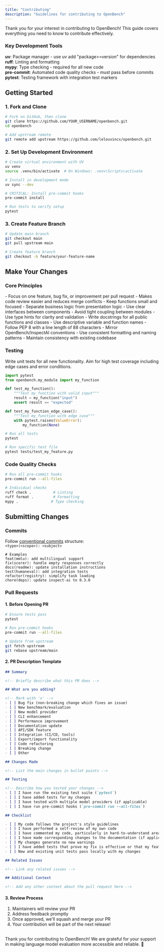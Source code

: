 ```yaml
---
title: "Contributing"
description: "Guidelines for contributing to OpenBench"
---
```


Thank you for your interest in contributing to OpenBench!
This guide covers everything you need to know to contribute effectively.

### Key Development Tools

**uv**: Package manager - use uv add "package>=version" for dependencies  
**ruff**: Linting and formatting  
**mypy**: Type checking - required for all new code  
**pre-commit**: Automated code quality checks - must pass before commits
**pytest**: Testing framework with integration test markers

## Getting Started

### 1. Fork and Clone

```bash
# Fork on GitHub, then clone
git clone https://github.com/YOUR_USERNAME/openbench.git
cd openbench

# Add upstream remote
git remote add upstream https://github.com/lelouvincx/openbench.git
```

### 2. Set Up Development Environment

```bash
# Create virtual environment with UV
uv venv
source .venv/bin/activate  # On Windows: .venv\Scripts\activate

# Install in development mode
uv sync --dev

# CRITICAL: Install pre-commit hooks
pre-commit install

# Run tests to verify setup
pytest
```

### 3. Create Feature Branch

```bash
# Update main branch
git checkout main
git pull upstream main

# Create feature branch
git checkout -b feature/your-feature-name
```

## Make Your Changes

### Core Principles

<AccordionGroup>
  <Accordion title="Single Responsibility">
    - Focus on one feature, bug fix, or improvement per pull request
    - Makes code review easier and reduces merge conflicts
  </Accordion>
  
  <Accordion title="Clear Separation of Concerns (SoC)">
    - Keep functions small and focused
    - Separate business logic from presentation logic
    - Use clear interfaces between components
    - Avoid tight coupling between modules
  </Accordion>
  
  <Accordion title="Documentation and Readability">
    - Use type hints for clarity and validation
    - Write docstrings for all public functions and classes
    - Use descriptive variable and function names
  </Accordion>
  
  <Accordion title="Standardized Structure">
    - Follow PEP 8 with a line length of 88 characters
    - Mirror OpenBench/InspectAI conventions
    - Use consistent formatting and naming patterns
    - Maintain consistency with existing codebase
  </Accordion>
</AccordionGroup>

### Testing

Write unit tests for all new functionality. Aim for high test coverage including edge cases and error conditions.

```python   tests/test_my_feature.py
import pytest
from openbench.my_module import my_function

def test_my_function():
    """Test my_function with valid input"""
    result = my_function("input")
    assert result == "expected"

def test_my_function_edge_case():
    """Test my_function with edge case"""
    with pytest.raises(ValueError):
        my_function(None)
```

```bash
# Run all tests
pytest

# Run specific test file
pytest tests/test_my_feature.py
```

### Code Quality Checks

```bash
# Run all pre-commit hooks
pre-commit run --all-files

# Individual checks
ruff check .          # Linting
ruff format .         # Formatting
mypy .               # Type checking
```

## Submitting Changes

### Commits

Follow [conventional commits](https://www.conventionalcommits.org/en/v1.0.0/) structure:  
`<type>(<scope>): <subject>`

```
# Examples
feat(mmlu): add multilingual support
fix(scorer): handle empty responses correctly
docs(readme): update installation instructions
test(humaneval): add integration tests
refactor(registry): simplify task loading
chore(deps): update inspect-ai to 0.3.0
```

### Pull Requests

#### 1. Before Opening PR

```bash
# Ensure tests pass
pytest

# Run pre-commit hooks
pre-commit run --all-files

# Update from upstream
git fetch upstream
git rebase upstream/main
```

#### 2. PR Description Template

```markdown expandable
## Summary

<!-- Briefly describe what this PR does -->

## What are you adding?

<!-- Mark with 'x' -->
- [ ] Bug fix (non-breaking change which fixes an issue)
- [ ] New benchmark/evaluation
- [ ] New model provider
- [ ] CLI enhancement
- [ ] Performance improvement
- [ ] Documentation update
- [ ] API/SDK feature
- [ ] Integration (CI/CD, tools)
- [ ] Export/import functionality
- [ ] Code refactoring
- [ ] Breaking change
- [ ] Other

## Changes Made

<!-- List the main changes in bullet points -->

## Testing

<!-- Describe how you tested your changes -->
- [ ] I have run the existing test suite (`pytest`)
- [ ] I have added tests for my changes
- [ ] I have tested with multiple model providers (if applicable)
- [ ] I have run pre-commit hooks (`pre-commit run --all-files`)

## Checklist

- [ ] My code follows the project's style guidelines
- [ ] I have performed a self-review of my own code
- [ ] I have commented my code, particularly in hard-to-understand areas
- [ ] I have made corresponding changes to the documentation (if applicable)
- [ ] My changes generate no new warnings
- [ ] I have added tests that prove my fix is effective or that my feature works
- [ ] New and existing unit tests pass locally with my changes

## Related Issues

<!-- Link any related issues -->

## Additional Context

<!-- Add any other context about the pull request here -->
```

#### 3. Review Process

1. Maintainers will review your PR
2. Address feedback promptly
3. Once approved, we'll squash and merge your PR
4. Your contribution will be part of the next release!

<br/>
Thank you for contributing to OpenBench!
We are grateful for your support in making language model evaluation more accessible and reliable. 🫶
